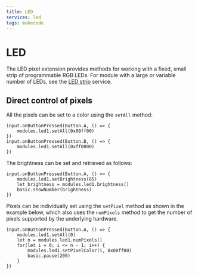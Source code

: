 ```yaml
---
title: LED
services: led
tags: makecode
---
```


# LED

The LED pixel extension provides methods for working with a fixed, small strip of programmable RGB LEDs. 
For module with a large or variable number of LEDs, see the [LED strip](/clients/makecode/extensions/ledstrip/) service.

## Direct control of pixels

All the pixels can be set to a color using the `setAll` method:

```blocks
input.onButtonPressed(Button.A, () => {
    modules.led1.setAll(0x00ff00)
})
input.onButtonPressed(Button.B, () => {
    modules.led1.setAll(0xff0000)
})
```

The brightness can be set and retrieved as follows:

```blocks
input.onButtonPressed(Button.A, () => {
    modules.led1.setBrightness(85)
    let brightness = modules.led1.brightness()
    basic.showNumber(brightness)
})
```

Pixels can be individually set using the `setPixel` method as shown in the
example below, which also uses the `numPixels` method to get the number
of pixels supported by the underlying hardware.

```blocks
input.onButtonPressed(Button.A, () => {
    modules.led1.setAll(0)
    let n = modules.led1.numPixels()
    for(let i = 0; i <= n - 1; i++) {
        modules.led1.setPixelColor(i, 0x00ff00)
        basic.pause(200)
    }
})
```

<MakeCodeExtensionFooter serviceName="led" />
